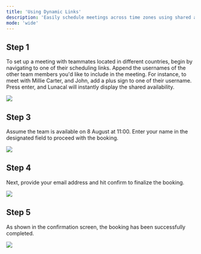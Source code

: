 ```yaml
---
title: 'Using Dynamic Links'
description: 'Easily schedule meetings across time zones using shared availability tools and scheduling links—no more back-and-forth emails.'
mode: 'wide'
---
```


## Step 1

To set up a meeting with teammates located in different countries, begin by navigating to one of their scheduling links. Append the usernames of the other team members you'd like to include in the meeting. For instance, to meet with Millie Carter, and John, add a plus sign to one of their username. Press enter, and Lunacal will instantly display the shared availability.

<Frame><img src="/images/dynamicLinks/image1.jpg" /></Frame>

## Step 3

Assume the team is available on 8 August at 11:00. Enter your name in the designated field to proceed with the booking.

<Frame><img src="/images/dynamicLinks/image3.jpg" /></Frame>

## Step 4

Next, provide your email address and hit confirm to finalize the booking.

<Frame><img src="/images/dynamicLinks/image4.jpg" /></Frame>

## Step 5

As shown in the confirmation screen, the booking has been successfully completed.

<Frame><img src="/images/dynamicLinks/image5.jpg" /></Frame>

